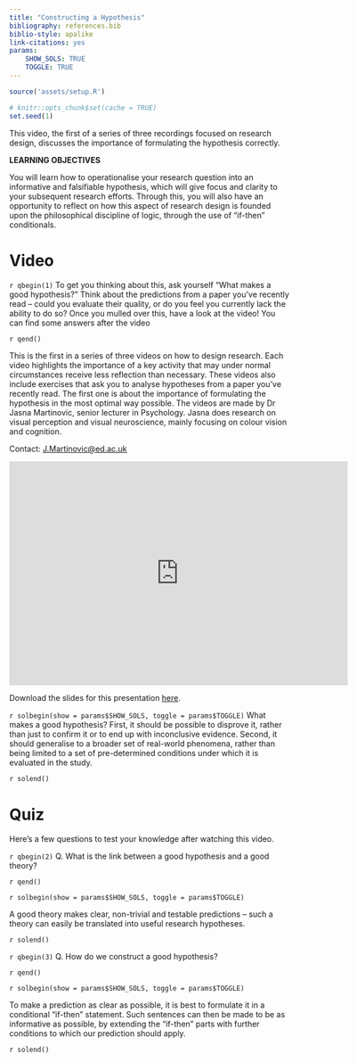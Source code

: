 ```yaml
---
title: "Constructing a Hypothesis"
bibliography: references.bib
biblio-style: apalike
link-citations: yes
params: 
    SHOW_SOLS: TRUE
    TOGGLE: TRUE
---
```



```r
source('assets/setup.R')

# knitr::opts_chunk$set(cache = TRUE)
set.seed(1)
```

This video, the first of a series of three recordings focused on research design, discusses the importance of formulating the hypothesis correctly. 

:::lo
**LEARNING OBJECTIVES**

You will learn how to operationalise your research question into an informative and falsifiable hypothesis, which will give focus and clarity to your subsequent research efforts. Through this, you will also have an opportunity to reflect on how this aspect of research design is founded upon the philosophical discipline of logic, through the use of “if-then” conditionals.
:::


# Video 

`r qbegin(1)`
To get you thinking about this, ask yourself “What makes a good hypothesis?” Think about the predictions from a paper you’ve recently read – could you evaluate their quality, or do you feel you currently lack the ability to do so? Once you mulled over this, have a look at the video!
You can find some answers after the video

`r qend()`

This is the first in a series of three videos on how to design research. Each video highlights the importance of a key activity that may under normal circumstances receive less reflection than necessary. These videos also include exercises that ask you to analyse hypotheses from a paper you’ve recently read. The first one is about the importance of formulating the hypothesis in the most optimal way possible. The videos are made by Dr Jasna Martinovic, senior lecturer in Psychology. Jasna does research on visual perception and visual neuroscience, mainly focusing on colour vision and cognition. 


Contact: [J.Martinovic@ed.ac.uk](J.Martinovic@ed.ac.uk) 

<iframe id="kaltura_player" src="https://cdnapisec.kaltura.com/p/2010292/sp/201029200/embedIframeJs/uiconf_id/32599141/partner_id/2010292?iframeembed=true&playerId=kaltura_player&entry_id=1_8xp0wyvc&flashvars[streamerType]=auto&amp;flashvars[localizationCode]=en&amp;flashvars[leadWithHTML5]=true&amp;flashvars[sideBarContainer.plugin]=true&amp;flashvars[sideBarContainer.position]=left&amp;flashvars[sideBarContainer.clickToClose]=true&amp;flashvars[chapters.plugin]=true&amp;flashvars[chapters.layout]=vertical&amp;flashvars[chapters.thumbnailRotator]=false&amp;flashvars[streamSelector.plugin]=true&amp;flashvars[EmbedPlayer.SpinnerTarget]=videoHolder&amp;flashvars[dualScreen.plugin]=true&amp;flashvars[Kaltura.addCrossoriginToIframe]=true&amp;&wid=1_rg2dj0wa" width="608" height="402" allowfullscreen webkitallowfullscreen mozAllowFullScreen allow="autoplay *; fullscreen *; encrypted-media *" sandbox="allow-forms allow-same-origin allow-scripts allow-top-navigation allow-pointer-lock allow-popups allow-modals allow-orientation-lock allow-popups-to-escape-sandbox allow-presentation allow-top-navigation-by-user-activation" frameborder="0" title="Kaltura Player"></iframe>


Download the slides for this presentation [here](Slides/Question_01_Constructing.pdf).

`r solbegin(show = params$SHOW_SOLS, toggle = params$TOGGLE)`
What makes a good hypothesis? First, it should be possible to disprove it, rather than just to confirm it or to end up with inconclusive evidence. Second, it should generalise to a broader set of real-world phenomena, rather than being limited to a set of pre-determined conditions under which it is evaluated in the study.


`r solend()`

# Quiz

Here’s a few questions to test your knowledge after watching this video.

`r qbegin(2)`
Q. What is the link between a good hypothesis and a good theory?

`r qend()`

`r solbegin(show = params$SHOW_SOLS, toggle = params$TOGGLE)`

A good theory makes clear, non-trivial and testable predictions – such a theory can easily be translated into useful research hypotheses.

`r solend()`

`r qbegin(3)`
Q. How do we construct a good hypothesis?

`r qend()`

`r solbegin(show = params$SHOW_SOLS, toggle = params$TOGGLE)`

 To make a prediction as clear as possible, it is best to formulate it in a conditional “if-then” statement. Such sentences can then be made to be as informative as possible, by extending the “if-then” parts with further conditions to which our prediction should apply.
 
`r solend()`


<div class="tocify-extend-page" data-unique="tocify-extend-page" style="height: 0;"></div>